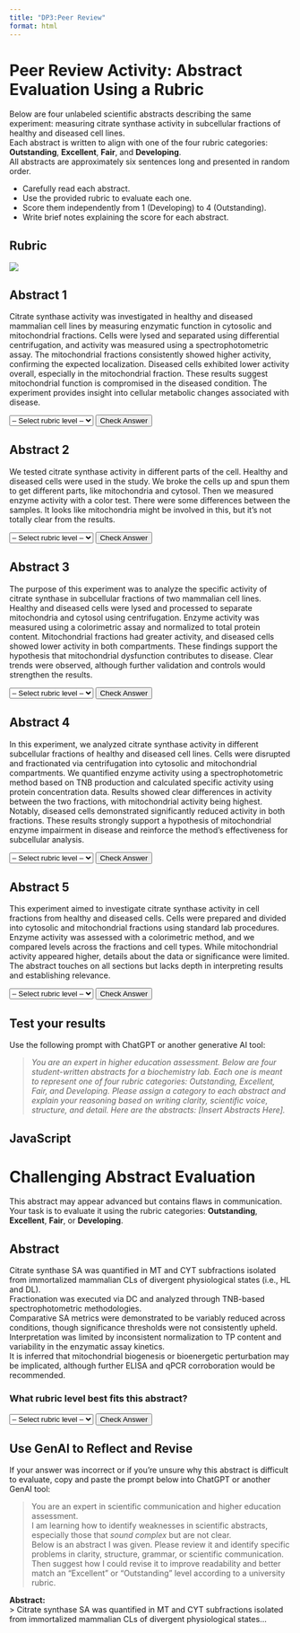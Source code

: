 ```yaml
---
title: "DP3:Peer Review"
format: html
---
```


# Peer Review Activity: Abstract Evaluation Using a Rubric

Below are four unlabeled scientific abstracts describing the same experiment: measuring citrate synthase activity in subcellular fractions of healthy and diseased cell lines.  
Each abstract is written to align with one of the four rubric categories: **Outstanding**, **Excellent**, **Fair**, and **Developing**.  
All abstracts are approximately six sentences long and presented in random order.

::: {.callout-tip title="Task Instructions"}
- Carefully read each abstract.
- Use the provided rubric to evaluate each one.
- Score them independently from 1 (Developing) to 4 (Outstanding).
- Write brief notes explaining the score for each abstract.
:::


## Rubric
![](rubric.png)

## Abstract 1

Citrate synthase activity was investigated in healthy and diseased mammalian cell lines by measuring enzymatic function in cytosolic and mitochondrial fractions.  Cells were lysed and separated using differential centrifugation, and activity was measured using a spectrophotometric assay.  The mitochondrial fractions consistently showed higher activity, confirming the expected localization.  Diseased cells exhibited lower activity overall, especially in the mitochondrial fraction. These results suggest mitochondrial function is compromised in the diseased condition.  The experiment provides insight into cellular metabolic changes associated with disease.

<select id="q1">
  <option value="">-- Select rubric level --</option>
  <option value="Outstanding">Outstanding</option>
  <option value="Excellent">Excellent</option>
  <option value="Fair">Fair</option>
  <option value="Developing">Developing</option>
</select>
<button onclick="checkAnswer('q1', 'Excellent', 'feedback1')">Check Answer</button>
<div id="feedback1" style="margin-top: 8px;"></div>

## Abstract 2

We tested citrate synthase activity in different parts of the cell. Healthy and diseased cells were used in the study. We broke the cells up and spun them to get different parts, like mitochondria and cytosol.  Then we measured enzyme activity with a color test.  There were some differences between the samples. It looks like mitochondria might be involved in this, but it's not totally clear from the results.

<select id="q2">
  <option value="">-- Select rubric level --</option>
  <option value="Outstanding">Outstanding</option>
  <option value="Excellent">Excellent</option>
  <option value="Fair">Fair</option>
  <option value="Developing">Developing</option>
</select>
<button onclick="checkAnswer('q2', 'Developing', 'feedback2')">Check Answer</button>
<div id="feedback2" style="margin-top: 8px;"></div>

## Abstract 3

The purpose of this experiment was to analyze the specific activity of citrate synthase in subcellular fractions of two mammalian cell lines.  Healthy and diseased cells were lysed and processed to separate mitochondria and cytosol using centrifugation.  Enzyme activity was measured using a colorimetric assay and normalized to total protein content.  Mitochondrial fractions had greater activity, and diseased cells showed lower activity in both compartments.  These findings support the hypothesis that mitochondrial dysfunction contributes to disease.  Clear trends were observed, although further validation and controls would strengthen the results.

<select id="q3">
  <option value="">-- Select rubric level --</option>
  <option value="Outstanding">Outstanding</option>
  <option value="Excellent">Excellent</option>
  <option value="Fair">Fair</option>
  <option value="Developing">Developing</option>
</select>
<button onclick="checkAnswer('q3', 'Outstanding', 'feedback3')">Check Answer</button>
<div id="feedback3" style="margin-top: 8px;"></div>


## Abstract 4

In this experiment, we analyzed citrate synthase activity in different subcellular fractions of healthy and diseased cell lines.  Cells were disrupted and fractionated via centrifugation into cytosolic and mitochondrial compartments.  We quantified enzyme activity using a spectrophotometric method based on TNB production and calculated specific activity using protein concentration data.  Results showed clear differences in activity between the two fractions, with mitochondrial activity being highest.  Notably, diseased cells demonstrated significantly reduced activity in both fractions.  These results strongly support a hypothesis of mitochondrial enzyme impairment in disease and reinforce the method’s effectiveness for subcellular analysis.

<select id="q4">
  <option value="">-- Select rubric level --</option>
  <option value="Outstanding">Outstanding</option>
  <option value="Excellent">Excellent</option>
  <option value="Fair">Fair</option>
  <option value="Developing">Developing</option>
</select>
<button onclick="checkAnswer('q4', 'Outstanding', 'feedback4')">Check Answer</button>
<div id="feedback4" style="margin-top: 8px;"></div>



## Abstract 5

This experiment aimed to investigate citrate synthase activity in cell fractions from healthy and diseased cells.  Cells were prepared and divided into cytosolic and mitochondrial fractions using standard lab procedures.  Enzyme activity was assessed with a colorimetric method, and we compared levels across the fractions and cell types.  While mitochondrial activity appeared higher, details about the data or significance were limited.  The abstract touches on all sections but lacks depth in interpreting results and establishing relevance.

<select id="q5">
  <option value="">-- Select rubric level --</option>
  <option value="Outstanding">Outstanding</option>
  <option value="Excellent">Excellent</option>
  <option value="Fair">Fair</option>
  <option value="Developing">Developing</option>
</select>
<button onclick="checkAnswer('q5', 'Fair', 'feedback5')">Check Answer</button>
<div id="feedback5" style="margin-top: 8px;"></div>

## Test your results

::: {.callout-note title="GenAI Prompt for Self-Assessment"}
Use the following prompt with ChatGPT or another generative AI tool:

> *You are an expert in higher education assessment. Below are four student-written abstracts for a biochemistry lab. Each one is meant to represent one of four rubric categories: Outstanding, Excellent, Fair, and Developing. Please assign a category to each abstract and explain your reasoning based on writing clarity, scientific voice, structure, and detail. Here are the abstracts: [Insert Abstracts Here].*
:::


## JavaScript

```{=html}
<script>
  const feedback = {
    'Outstanding': "Outstanding abstracts are precise, concise, and show mastery of structure, logic, and voice.",
    'Excellent': "Excellent abstracts are clear and mostly well-structured, but may contain minor redundancy or less clarity in interpretation.",
    'Fair': "Fair abstracts are adequate but vague or overly general, with missed opportunities to emphasize interpretation or impact.",
    'Developing': "Developing abstracts use unclear or casual language, omit key elements, and lack logical flow or purpose."
  };

  function checkAnswer(selectId, correctAnswer, feedbackId) {
    const selected = document.getElementById(selectId).value;
    const feedbackBox = document.getElementById(feedbackId);
    if (selected === "") {
      feedbackBox.innerHTML = "<em>Please select an answer.</em>";
    } else if (selected === correctAnswer) {
      feedbackBox.innerHTML = "<strong style='color:green'>Correct!</strong><br>" + feedback[selected];
    } else {
      feedbackBox.innerHTML = "<strong style='color:red'>Incorrect.</strong> You selected <em>" + selected + "</em>, but this abstract better fits <strong>" + correctAnswer + "</strong>.<br>" + feedback[correctAnswer];
    }
  }
</script>
```

# Challenging Abstract Evaluation

This abstract may appear advanced but contains flaws in communication.  
Your task is to evaluate it using the rubric categories: **Outstanding**, **Excellent**, **Fair**, or **Developing**.

## Abstract

Citrate synthase SA was quantified in MT and CYT subfractions isolated from immortalized mammalian CLs of divergent physiological states (i.e., HL and DL).  
Fractionation was executed via DC and analyzed through TNB-based spectrophotometric methodologies.  
Comparative SA metrics were demonstrated to be variably reduced across conditions, though significance thresholds were not consistently upheld.  
Interpretation was limited by inconsistent normalization to TP content and variability in the enzymatic assay kinetics.  
It is inferred that mitochondrial biogenesis or bioenergetic perturbation may be implicated, although further ELISA and qPCR corroboration would be recommended.


### What rubric level best fits this abstract?

<select id="q_advanced">
  <option value="">-- Select rubric level --</option>
  <option value="Outstanding">Outstanding</option>
  <option value="Excellent">Excellent</option>
  <option value="Fair">Fair</option>
  <option value="Developing">Developing</option>
</select>
<button onclick="checkFairAnswer()">Check Answer</button>
<div id="fair_feedback" style="margin-top: 8px;"></div>

<div id="fair_explanation" style="display: none; margin-top: 20px;">
### Abstract grade explaination

| Problem Area                | What's Wrong                                                                 |
|----------------------------|------------------------------------------------------------------------------|
| Passive voice              | Obscures who did what; lacks clarity and accountability                     |
| Excessive jargon & acronyms| Uses unexplained abbreviations: SA, MT, CYT, CLs, HL/DL, DC, TP, ELISA, qPCR|
| Tense inconsistency        | Shifts from past ("was quantified") to present ("is inferred")              |
| Superficial complexity     | Complex phrasing covers weak experimental interpretation                    |
| Lack of clarity            | The results and implications are muddled or speculative                     |
</div>



## Use GenAI to Reflect and Revise

::: {.callout-important title="Required Follow-up Task"}
If your answer was incorrect or if you're unsure why this abstract is difficult to evaluate, copy and paste the prompt below into ChatGPT or another GenAI tool:

> You are an expert in scientific communication and higher education assessment.  
> I am learning how to identify weaknesses in scientific abstracts, especially those that *sound complex* but are not clear.  
> Below is an abstract I was given. Please review it and identify specific problems in clarity, structure, grammar, or scientific communication.  
> Then suggest how I could revise it to improve readability and better match an "Excellent" or "Outstanding" level according to a university rubric.  

 **Abstract:**  
> Citrate synthase SA was quantified in MT and CYT subfractions isolated from immortalized mammalian CLs of divergent physiological states...
:::



```{=html}
<script>
  function checkFairAnswer() {
    const selected = document.getElementById("q_advanced").value;
    const feedbackBox = document.getElementById("fair_feedback");
    const tableBox = document.getElementById("fair_explanation");
    if (selected === "") {
      feedbackBox.innerHTML = "<em>Please select an answer.</em>";
      tableBox.style.display = "none";
    } else if (selected === "Fair") {
      feedbackBox.innerHTML = "<strong style='color:green'>Correct!</strong>";
      tableBox.style.display = "block";
    } else {
      feedbackBox.innerHTML = "<strong style='color:red'>Incorrect.</strong> Try using the GenAI prompt below to reflect on why.";
      tableBox.style.display = "none";
    }
  }
</script>
```
